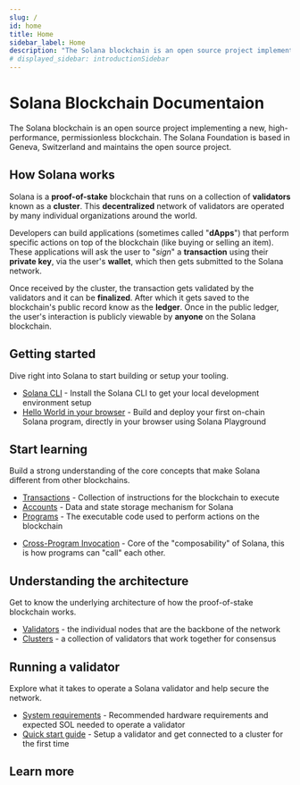 ```yaml
---
slug: /
id: home
title: Home
sidebar_label: Home
description: "The Solana blockchain is an open source project implementing a new, high-performance, permissionless blockchain."
# displayed_sidebar: introductionSidebar
---
```


# Solana Blockchain Documentaion

The Solana blockchain is an open source project implementing a new, high-performance, permissionless
blockchain. The Solana Foundation is based in Geneva, Switzerland and maintains the open source project.

## How Solana works

Solana is a **proof-of-stake** blockchain that runs on a collection of **validators** known as a **cluster**.
This **decentralized** network of validators are operated by many individual organizations around the world.

Developers can build applications (sometimes called "**dApps**") that perform specific actions on top of
the blockchain (like buying or selling an item). These applications will ask the user to "_sign_" a
**transaction** using their **private key**, via the user's **wallet**, which then gets submitted to
the Solana network.

Once received by the cluster, the transaction gets validated by the validators and it can be
**finalized**. After which it gets saved to the blockchain's public record know as the **ledger**.
Once in the public ledger, the user's interaction is publicly viewable by **anyone** on the Solana blockchain.

## Getting started

Dive right into Solana to start building or setup your tooling.

- [Solana CLI](/cli) - Install the Solana CLI to get your local development environment setup
- [Hello World in your browser](getstarted/hello-world) - Build and deploy your first on-chain Solana program,
  directly in your browser using Solana Playground

## Start learning

Build a strong understanding of the core concepts that make Solana different from other blockchains.

- [Transactions](./developing/programming-model/transactions) - Collection of instructions for the blockchain to execute
- [Accounts](./developing/programming-model/accounts) - Data and state storage mechanism for Solana
- [Programs](./developing/intro/programs) - The executable code used to perform actions on the blockchain
<!-- - [Rent](./developing/intro/rent) - To store data on the blockchain, every Account pays a small "rent" fee -->
- [Cross-Program Invocation](./developing/programming-model/calling-between-programs) - Core of the "composability"
  of Solana, this is how programs can "call" each other.

## Understanding the architecture

Get to know the underlying architecture of how the proof-of-stake blockchain works.

- [Validators](./validator/anatomy) - the individual nodes that are the backbone of the network
- [Clusters](./cluster/overview) - a collection of validators that work together for consensus
<!-- - [Consensus](./cluster/overview) - a collection of validators that work together for consensus -->

## Running a validator

Explore what it takes to operate a Solana validator and help secure the network.

- [System requirements](./running-validator/validator-reqs) - Recommended hardware requirements and expected SOL
  needed to operate a validator
- [Quick start guide](./running-validator/validator-start) - Setup a validator and get connected to a cluster
  for the first time

## Learn more


<HomeCtaLinks />
